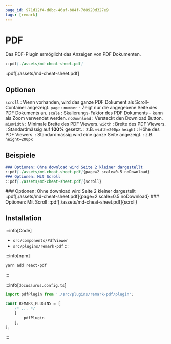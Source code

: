 ```yaml
---
page_id: 971d12f4-d8bc-46af-b84f-7d8920d327e9
tags: [remark]
---
```


# PDF

Das PDF-Plugin ermöglicht das Anzeigen von PDF Dokumenten.

```md
::pdf[./assets/md-cheat-sheet.pdf]
```
<BrowserWindow>
::pdf[./assets/md-cheat-sheet.pdf]
</BrowserWindow>

## Optionen
`scroll`
: Wenn vorhanden, wird das ganze PDF Dokument als Scroll-Container angezeigt.
`page`
: `number` - Zeigt nur die angegebene Seite des PDF Dokuments an.
`scale`
: Skalierungs-Faktor des PDF Dokuments - kann als Zoom verwendet werden.
`noDownload`
: Versteckt den Download Button.
`minWidth`
: Minimale Breite des PDF Viewers.
`width`
: Breite des PDF Viewers.
: Standardmässig auf __100%__ gesetzt.
: z.B. `width=200px`
`height`
: Höhe des PDF Viewers.
: Standardmässig wird eine ganze Seite angezeigt.
: z.B. `height=200px`

## Beispiele

```md
### Optionen: Ohne download wird Seite 2 kleiner dargestellt
::pdf[./assets/md-cheat-sheet.pdf]{page=2 scale=0.5 noDownload}
### Optionen: Mit Scroll
::pdf[./assets/md-cheat-sheet.pdf]{scroll}
```
<BrowserWindow>
### Optionen: Ohne download wird Seite 2 kleiner dargestellt
::pdf[./assets/md-cheat-sheet.pdf]{page=2 scale=0.5 noDownload}
### Optionen: Mit Scroll
::pdf[./assets/md-cheat-sheet.pdf]{scroll}
</BrowserWindow>

## Installation

:::info[Code]
- `src/components/PdfViewer`
- `src/plugins/remark-pdf`
:::

:::info[npm]
```bash
yarn add react-pdf
```
:::

:::info[`docusaurus.config.ts`]
```ts title="docusaurus.config.ts"
import pdfPlugin from './src/plugins/remark-pdf/plugin';

const REMARK_PLUGINS = [
    /* ... */
    [
        pdfPlugin
    ],
];
```
:::

```
